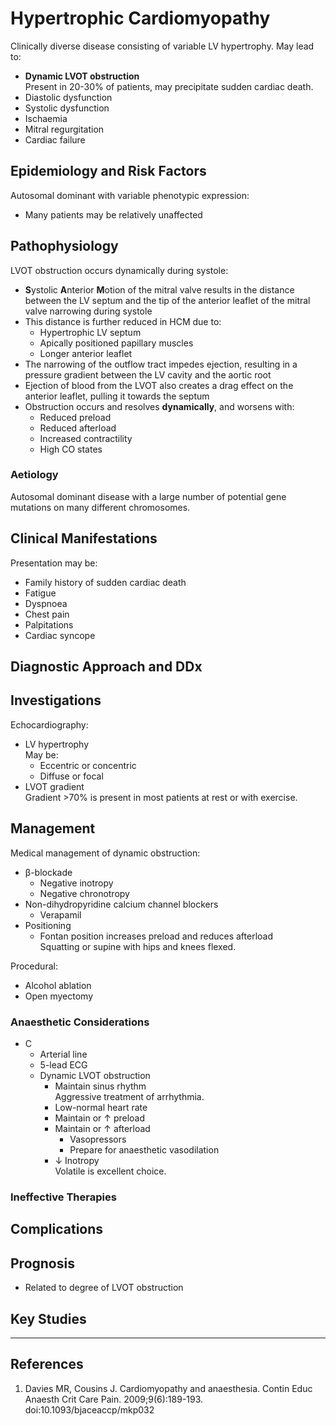 # Hypertrophic Cardiomyopathy


Clinically diverse disease consisting of variable LV hypertrophy. May lead to:

* **Dynamic LVOT obstruction**  
Present in 20-30% of patients, may precipitate sudden cardiac death.
* Diastolic dysfunction
* Systolic dysfunction
* Ischaemia
* Mitral regurgitation
* Cardiac failure

## Epidemiology and Risk Factors

Autosomal dominant with variable phenotypic expression:

* Many patients may be relatively unaffected


## Pathophysiology

LVOT obstruction occurs dynamically during systole:

* **S**ystolic **A**nterior **M**otion of the mitral valve results in the distance between the LV septum and the tip of the anterior leaflet of the mitral valve narrowing during systole
* This distance is further reduced in HCM due to:
	* Hypertrophic LV septum
	* Apically positioned papillary muscles
	* Longer anterior leaflet
* The narrowing of the outflow tract impedes ejection, resulting in a pressure gradient between the LV cavity and the aortic root
* Ejection of blood from the LVOT also creates a drag effect on the anterior leaflet, pulling it towards the septum
* Obstruction occurs and resolves **dynamically**, and worsens with:
	* Reduced preload
	* Reduced afterload
	* Increased contractility
	* High CO states

### Aetiology

Autosomal dominant disease with a large number of potential gene mutations on many different chromosomes.

## Clinical Manifestations

Presentation may be:

* Family history of sudden cardiac death
* Fatigue
* Dyspnoea
* Chest pain
* Palpitations
* Cardiac syncope


## Diagnostic Approach and DDx

## Investigations

Echocardiography:

* LV hypertrophy  
May be:
	* Eccentric or concentric
	* Diffuse or focal
* LVOT gradient  
Gradient >70% is present in most patients at rest or with exercise.

## Management

Medical management of dynamic obstruction:

* β-blockade
	* Negative inotropy
	* Negative chronotropy
* Non-dihydropyridine calcium channel blockers
	* Verapamil
* Positioning
	* Fontan position increases preload and reduces afterload  
	Squatting or supine with hips and knees flexed.

Procedural:

* Alcohol ablation
* Open myectomy

### Anaesthetic Considerations

* C
	* Arterial line
	* 5-lead ECG
	* Dynamic LVOT obstruction  
		* Maintain sinus rhythm  
		Aggressive treatment of arrhythmia.
		* Low-normal heart rate
		* Maintain or ↑ preload
		* Maintain or ↑ afterload  
			* Vasopressors
			* Prepare for anaesthetic vasodilation
		* ↓ Inotropy  
		Volatile is excellent choice.

### Ineffective Therapies

## Complications

## Prognosis

* Related to degree of LVOT obstruction  

## Key Studies


---

## References

1. Davies MR, Cousins J. Cardiomyopathy and anaesthesia. Contin Educ Anaesth Crit Care Pain. 2009;9(6):189-193. doi:10.1093/bjaceaccp/mkp032

